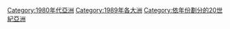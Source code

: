 {{Commonscat|1989 in Asia}}
{{Catmore}}
{{Year by category
| m = 1
| c = 9
| d = 8
| y = 9
| cat = 亞洲
| sortkey = 1989
| in = 
| parent = 依年份劃分的20世紀亞洲
| subcat = 1989年各大洲
}}

[[Category:1980年代亞洲|Category:1980年代亞洲]]
[[Category:1989年各大洲|Category:1989年各大洲]]
[[Category:依年份劃分的20世紀亞洲|Category:依年份劃分的20世紀亞洲]]